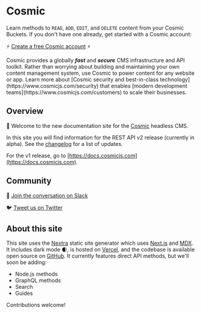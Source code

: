 
# Cosmic

<Features />

Learn methods to `READ`, `ADD`, `EDIT`, and `DELETE` content from your Cosmic Buckets. If you don't have one already, get started with a Cosmic account:

⚡ [Create a free Cosmic account](https://app.cosmicjs.com/signup) ⚡

<Callout emoji="🚀">
  Cosmic provides a globally
  <i>
    <b>fast</b>
  </i>
  and
  <i>
    <b>secure</b>
  </i>
  CMS infrastructure and API toolkit. Rather than worrying about building and
  maintaining your own content management system, use Cosmic to power content
  for any website or app. Learn more about [Cosmic security and best-in-class
  technology](https://www.cosmicjs.com/security) that enables [modern
  development teams](https://www.cosmicjs.com/customers) to scale their
  businesses.
</Callout>

## Overview

👋 Welcome to the new documentation site for the [Cosmic](https://www.cosmicjs.com) headless CMS.

In this site you will find information for the REST API v2 release (currently in alpha). See the [changelog](/cosmic-api/changelog) for a list of updates.

For the v1 release, go to [https://docs.cosmicjs.com](https://docs.cosmicjs.com).

## Community

💬 [Join the conversation on Slack](https://cosmicslack.herokuapp.com/)

🐦 [Tweet us on Twitter](https://twitter.com/cosmicjs)

## About this site

This site uses the [Nextra](https://github.com/shuding/nextra) static site generator which uses [Next.js](https://nextjs.org/) and [MDX](https://mdxjs.com/). It includes dark mode 🌒, is hosted on [Vercel](https://vercel.com/), and the codebase is available open source on [GitHub](https://github.com/cosmicjs/cosmic-docs). It currently features direct API methods, but we'll soon be adding:

- Node.js methods
- GraphQL methods
- Search
- Guides

Contributions welcome!
